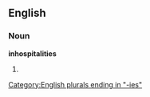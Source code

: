 ==English==

===Noun===
'''inhospitalities'''

# {{plural of|[[inhospitality]]}}

[[Category:English plurals ending in "-ies"]]